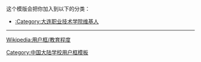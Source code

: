 {{Userbox
  |border-c = black
  |border-s = 1
  |id-c     = #ffffff
  |id-s     = 15
  |id-fc    = #000
  |info-c   = <!-- #092C9A -->#000080
  |info-s   = 10
  |info-fc  = #FFFFFF
  |id       = '''大职'''
  |info     = [[:Category:大连职业技术学院维基人|<span style="color: #FFFFFF">这个用户</span>]]是'''[[大连职业技术学院|<span class="org", style="color: #FFFFFF">大连职业技术学院]]'''</span>的校友、学生或老师。
}}<includeonly>[[Category:大连职业技术学院维基人|{{PAGENAME}}]]</includeonly>
<noinclude>
<div style="clear:both">
这个模版会把你加入到以下的分类：
*[[:Category:大连职业技术学院维基人]]
----
[[Wikipedia:用户框/教育程度]]</div>
{{UF-hcard-part}}
[[Category:中国大陆学校用户框模板]]
</noinclude>

<!-- 借鉴自[[Template:User_DUT]]。 -->